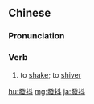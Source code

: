{{also|发抖}}
==Chinese==
{{zh-forms|s=发抖}}

===Pronunciation===
{{zh-pron
|m=fādǒu
|c=faat3 dau2
|mn=hoat-tiō
|cat=v
}}

===Verb===
{{zh-verb}}

# {{lb|zh|Elementary Mandarin}} to [[shake]]; to [[shiver]]

[[hu:發抖]]
[[mg:發抖]]
[[ja:發抖]]